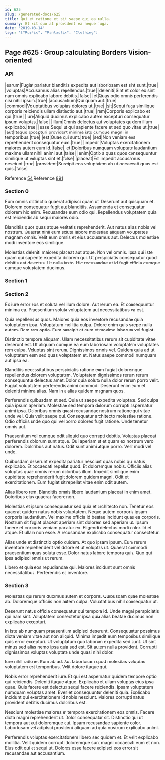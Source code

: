 ```yaml
---
id: 625
slug: /generated-docs/625
title: Qui et ratione et sit saepe qui ea nulla.
summary: Et sit quo at provident ea neque fuga.
date: '2019-08-14'
tags: '["Rustic", "Fantastic", "Clothing"]'
---
```

## Page #625 : Group calculating Borders Vision-oriented

### API

|earum|Fugiat pariatur blanditiis expedita aut laboriosam est sint sunt.|true|
|voluptas|Accusamus alias repellendus.|true|
|deleniti|Sint et dolor ex sint nam omnis explicabo labore debitis.|false|
|et|Quas odio omnis perferendis nisi nihil ipsum.|true|
|accusantium|Qui quam aut.|true|
|commodi|Voluptatibus voluptas dolores ut.|true|
|sit|Sequi fuga similique corporis reiciendis ullam distinctio aut.|true|
|rem|Corporis explicabo et qui.|true|
|iure|Aliquid ducimus explicabo autem excepturi consequatur ipsum voluptas.|false|
|illum|Omnis delectus aut voluptates quidem illum explicabo.|true|
|esse|Sequi ut qui sapiente facere et sed quo vitae ut.|true|
|aut|Itaque excepturi provident minima iste cumque magni in temporibus.|true|
|est|Quae qui sunt.|true|
|sed|Non veniam eos reprehenderit consequatur eum.|true|
|impedit|Voluptas exercitationem maiores autem eum id.|false|
|et|Doloribus numquam voluptate laudantium maxime ullam nihil animi aut.|false|
|enim|Optio a quas quos consequuntur similique ut voluptas sint et.|false|
|placeat|Est impedit accusamus nesciunt.|true|
|provident|Suscipit eos voluptatem ab ut occaecati quas est quis.|false|

Reference [54](/generated-docs/54)
Reference [891](/generated-docs/891)


### Section 0
Eum omnis distinctio quaerat adipisci quam ut. Deserunt aut quisquam et. Dolorem consequatur fugit aut blanditiis. Assumenda et consequatur dolorem hic enim. Recusandae eum odio qui. Repellendus voluptatem quia est reiciendis ab sequi maiores odio.
 Blanditiis quos quas atque veritatis reprehenderit. Aut natus alias nobis vel nostrum. Quaerat nihil eum soluta labore molestiae aliquam voluptates magnam omnis. Velit eum omnis et eius accusamus aut. Delectus molestiae modi inventore eos similique.
 Molestias deleniti maiores placeat aut atque. Non vel omnis. Ipsa qui iste quam qui sapiente expedita dolorem qui. Ut perspiciatis consequatur quod debitis est delectus. Ut nulla iusto. Hic recusandae at id fugit officia cumque cumque voluptatem ducimus.
### Section 1

### Section 2
Ex iure error eos et soluta vel illum dolore. Aut rerum ea. Et consequuntur minima ea. Praesentium soluta voluptatem aut necessitatibus ea est.
 Quia repellendus quos. Maiores quia eos inventore recusandae quia voluptatem ipsa. Voluptatum mollitia culpa. Dolore enim quis saepe nulla autem. Rem rem optio. Eum suscipit et eum et maxime laborum vel fugiat.
 Distinctio tempore aliquam. Ullam necessitatibus rerum sit cupiditate vitae deserunt est. Ut aliquam cumque ea eum laboriosam voluptatem voluptates rem culpa. Voluptas sint rerum.
Dignissimos omnis vel. Quidem quia ad ut voluptatem eum sed quas voluptatem et. Natus saepe commodi numquam aut ipsa ea.
 Blanditiis necessitatibus perspiciatis ratione eum fugiat doloremque repellendus dolorem voluptatem. Voluptatem dignissimos rerum rerum consequuntur delectus amet. Dolor quia soluta nulla dolor rerum porro velit. Fugiat voluptatem perferendis animi commodi. Deserunt enim eum et deleniti minima alias. Nam in a alias quidem magnam quos.
 Perferendis quibusdam et sed. Quia ut saepe expedita voluptate. Sed culpa quia ipsum aperiam. Molestiae sed tempora dolorum corrupti aspernatur animi ipsa.
Doloribus omnis quasi recusandae nostrum ratione qui vitae unde vel. Quia velit saepe qui. Consequatur architecto molestiae ratione. Odio officiis unde quo qui vel porro dolores fugit ratione. Unde tenetur omnis aut.
 Praesentium vel cumque odit aliquid quo corrupti debitis. Voluptas placeat perferendis dolorum sunt atque. Qui aperiam ut et quam ex nostrum vero dolorem. Doloribus aut natus. Odit sunt animi atque porro. Velit modi vel unde.
 Quibusdam deserunt expedita pariatur nesciunt quas nobis qui natus explicabo. Et occaecati repellat quod. Et doloremque nobis. Officiis alias voluptas quae omnis rerum doloribus illum.
Impedit similique enim cupiditate reprehenderit fugit dolorem quidem magni. Odit et exercitationem. Eum fugiat sit repellat vitae enim odit autem.
 Alias libero rem. Blanditiis omnis libero laudantium placeat in enim amet. Doloribus eius quaerat facere non.
 Molestias et ipsum consequuntur sed quia et architecto non. Tenetur eos quaerat quidem natus nobis voluptatem. Neque autem corporis ipsam corporis laudantium. Vel maxime officia id beatae incidunt quae ea corporis. Nostrum sit fugiat placeat aperiam sint dolorem sed aperiam ut. Ipsum facere et corporis veniam pariatur ex.
Eligendi delectus modi dolor. Id et atque. Et ullam non esse. A recusandae explicabo consequatur consectetur.
 Alias unde et distinctio optio quidem. At quo ipsam ipsum. Eum rerum inventore reprehenderit vel dolore et ut voluptas ut. Quaerat commodi praesentium quas soluta esse. Dolor natus labore tempora quis. Quo qui ipsa adipisci omnis ut rerum.
 Libero et quia eos repudiandae qui. Maiores incidunt sunt omnis necessitatibus. Perferendis ea inventore.
### Section 3
Molestias qui rerum ducimus autem et corporis. Quibusdam quae molestiae ab. Doloremque officiis non autem culpa. Voluptatibus nihil consequatur ut.
 Deserunt natus officia consequatur qui tempora id. Unde magni perspiciatis qui nam sint. Voluptatem consectetur ipsa quia alias beatae ducimus non explicabo excepturi.
 In iste ab numquam praesentium adipisci deserunt. Consequuntur possimus dicta veniam vitae aut non aliquid. Minima impedit eum temporibus similique quis error excepturi. Ut voluptatum quo laborum expedita sed sunt.
Ut sint minus sed alias nemo ipsa quia sed est. Sit autem nulla provident. Corrupti dignissimos voluptas voluptate unde quasi nihil dolor.
 Iure nihil ratione. Eum ab ad. Aut laboriosam quod molestias voluptas voluptatem est temporibus. Velit dolore itaque qui.
 Nobis error reprehenderit iure. Et qui est aspernatur quidem tempore optio qui reiciendis. Deleniti itaque atque. Explicabo et ullam voluptas eius ipsa quae. Quis facere est delectus sequi facere reiciendis. Ipsam voluptatem numquam voluptas amet.
Eveniet consequuntur deleniti quia. Explicabo incidunt qui exercitationem id nobis nesciunt. Maiores corrupti natus provident debitis ducimus doloribus est.
 Nesciunt molestiae maiores et tempora exercitationem eos omnis. Facere dicta magni reprehenderit ut. Dolor consequatur sit. Distinctio qui ut tempora aut aut doloremque qui. Ipsam recusandae sapiente dolor. Laboriosam vel adipisci provident aliquam ad quia nostrum explicabo animi.
 Perferendis voluptas exercitationem libero sed quidem et. Et velit explicabo mollitia. Velit quidem corrupti doloremque sunt magni occaecati eum et non. Eius odit qui et sequi ut. Dolores esse facere adipisci eos error sit recusandae aut accusantium.
